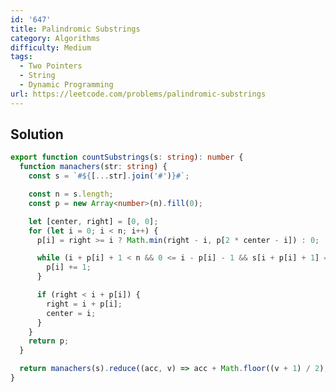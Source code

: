 ```yaml
---
id: '647'
title: Palindromic Substrings
category: Algorithms
difficulty: Medium
tags:
  - Two Pointers
  - String
  - Dynamic Programming
url: https://leetcode.com/problems/palindromic-substrings
---
```


## Solution

```typescript showLineNumbers
export function countSubstrings(s: string): number {
  function manachers(str: string) {
    const s = `#${[...str].join('#')}#`;

    const n = s.length;
    const p = new Array<number>(n).fill(0);

    let [center, right] = [0, 0];
    for (let i = 0; i < n; i++) {
      p[i] = right >= i ? Math.min(right - i, p[2 * center - i]) : 0;

      while (i + p[i] + 1 < n && 0 <= i - p[i] - 1 && s[i + p[i] + 1] === s[i - p[i] - 1]) {
        p[i] += 1;
      }

      if (right < i + p[i]) {
        right = i + p[i];
        center = i;
      }
    }
    return p;
  }

  return manachers(s).reduce((acc, v) => acc + Math.floor((v + 1) / 2), 0);
}
```
